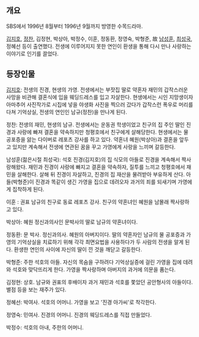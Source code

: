 == 개요 ==
SBS에서 1996년 8월부터 1996년 9월까지 방영한 수목드라마. 

[[김지호]], [[정찬]], 김정현, 박상아, 박정수, 이훈, 정동환, 정영숙, 박형준, 故 [[남성훈]], [[최성국]], 정혜선 등이 출연했다.
전생에 이루어지지 못한 연인이 환생을 통해 다시 만나 사랑하는 이야기로 인기를 끌었다.

== 등장인물 ==
[[김지호]]: 전생의 진경, 현생의 가영.
전생에서는 부잣집 딸로 약혼자 재민의 갑작스러운 사망을 비관해 결혼식에 입을 웨딩드레스를 입고 자살한다.
현생에서는 시인 지망생이자 아마추어 사진작가로 시집에 넣을 야생화 사진을 찍으러 갔다가 갑작스런 폭우로 머리를 다쳐 기억상실, 전생의 연인인 남규(정찬)을 만나게 된다.

정찬: 전생의 재민, 현생의 남규.
전생에서는 운동권 학생이었고 친구의 집 주인 딸인 진경과 사랑에 빠져 결혼을 약속하지만 청평호에서 친구에게 살해당한다. 현생에서는 물 공포증을 앓는 다이버로 레포츠 강사를 하고 있다. 약혼녀 혜원(박상아)과 결혼을 앞두고 있지만 계속해서 전생에 연관된 꿈을 꾸고 가영에게 사랑을 느끼며 갈등한다.

남성훈(젊은시절 최성국): 석호
진경(김지호)의 집 식모의 아들로 진경을 계속해서 짝사랑해왔다. 재민과 진경이 사랑에 빠지고 결혼을 약속하자, 질투를 느끼고 청평호에서 재민을 살해한다. 살해 뒤 진경이 자살하고, 진경의 집 재산을 물려받아 부유하게 산다. 아들(박형준)이 진경과 똑같이 생긴 가영을 집으로 데려오자 과거의 죄를 되새기며 가영에게 집착하게 된다.

이훈 : 권표
남규의 친구로 동료 레포츠 강사.
친구의 약혼녀인 혜원을 남몰래 짝사랑하고 있다.

박상아: 혜원
정신과의사인 문박사의 딸로 남규의 약혼녀이다.

정동환: 문 박사.
정신과의사. 혜원의 아버지이다.
딸의 약혼자인 남규의 물 공포증과 가영의 기억상실을 치료하기 위해 각각 최면요법을 사용하다가 두 사람의 전생을 알게 된다. 환생한 연인의 사이에 자신의 딸이 낀 것을 깨닫고 갈등한다.

박형준: 주한
석호의 아들. 자신의 목숨을 구하려다 기억상실증에 걸린 가영을 집에 데려와 석호와 맞닥뜨리게 한다. 가영을 짝사랑하며 아버지의 과거에 의문을 품는다.

김정현: 상호.
남규와 권표의 후배이자 과거 재민과 석호를 쫓았던 공안형사의 아들이다.
별점 등을 보는 재주가 있다.

정혜선: 박여사.
석호의 어머니. 가영을 보고 '진경 아가씨'로 착각한다.

정영숙: 민여사. 
진경의 어머니. 진경의 웨딩드레스를 직접 만들었다.

박정수: 석호의 아내, 주한의 어머니.
